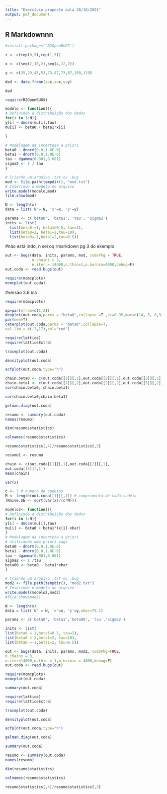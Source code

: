 ```yaml
---
title: "Exercício proposto aula 28/10/2021"
output: pdf_document
---
```


## R Markdownnn
```r

#install.packages('R2OpenBUGS')
```

```r

z <- c(rep(0,5),rep(1,5))

x <- c(seq(2,10,2),seq(4,12,2))

y <- c(25,29,45,53,73,47,73,87,109,119)

```

```r

dad <- data.frame(z=z,x=x,y=y)

dad

```

```r

require(R2OpenBUGS)

```

```r

modelo <- function(){
# Definindo a distribuição dos dados
for(i in 1:N){
y[i] ~ dnorm(mu[i],tau)
mu[i] <- beta0 + beta1*x[i]

}

# Modelagem da incerteza a priori
beta0 ~ dnorm(0.0,1.0E-6)
beta1 ~ dnorm(0.0,1.0E-6)
tau ~ dgamma(0.001,0.001)
sigma2 <- 1 / tau
}
```

```r
# Criando um arquivo .txt ou .bug
mod <- file.path(tempdir(), "mod.txt")
# Inserindo o modelo no arquivo
write.model(modelo,mod)
file.show(mod)
```

```r
N <- length(x)
data = list('N'= N, 'x'=x, 'y'=y)
```

```r
params <- c('beta0', 'beta1', 'tau', 'sigma2')
inits <- list(
  list(beta0 =1, beta1=0.5, tau=1),
  list(beta0=2, beta1=2,tau=10),
  list(beta0=-1,beta1=2,tau=0.5))
```

#não está indo, n sei oq rmarkdown pg 3 do exemplo
```r
out <- bugs(data, inits, params, mod, codaPkg = TRUE,
            n.chains = 3,
            n.iter = 14000,n.thin=1,n.burnin=4000,debug=F)
out.coda <- read.bugs(out)
```

```r
require(mcmcplots)
mcmcplot(out.coda)
```
#versão 3.6 bla
```r
require(mcmcplots)
```
```r
op=par(mfrow=c(1,2))
denplot(out.coda,parms = "beta0",collapse =T ,ci=0.95,mar=c(14, 5, 8,3),style="plain")
par(new=T)
caterplot(out.coda,parms = "beta0",collapse=T,
val.lim = c(-7,17),col="red")
```

```r
require(lattice)
require(latticeExtra)
```

```r
traceplot(out.coda)
```

```r
densityplot(out.coda)
```

```r
acfplot(out.coda,type="h")
```

```r
chain.beta0 <- c(out.coda[[1]][,1],out.coda[[2]][,1],out.coda[[3]][,1])
chain.beta1 <- c(out.coda[[1]][,2],out.coda[[2]][,2],out.coda[[3]][,2])
cor(chain.beta0, chain.beta1)
```

```r
cor(chain.beta0,chain.beta1)
```

```r
gelman.diag(out.coda)
```

```r
resumo <- summary(out.coda)
names(resumo)
```

```r
dim(resumo$statistics)
```

```r
colnames(resumo$statistics)
```

```r
resumo$statistics[,4]/resumo$statistics[,3]
```

```r
resumo1 <- resumo
```

```r
chain <- c(out.coda[[1]][,1],out.coda[[2]][,1],
out.coda[[3]][,1])
mean(chain)
```

```r
var(x)
```

```r
c <- 3 # número de cadeias
M <- length(out.coda[[1]][,1]) # comprimento de cada cadeia
(Naive.SE <- sqrt(var(x)/(c*M)))
```

```r
modelo2<- function(){
# Definindo a distribuição dos dados
for(i in 1:N){
y[i] ~ dnorm(mu[i],tau)
mu[i] <- beta0 + beta1*(x[i]-xbar)
}
# Modelagem da incerteza a priori
# utilizando uma priori vaga
beta0 ~ dnorm(0.0,1.0E-6)
beta1 ~ dnorm(0.0,1.0E-6)
tau ~ dgamma(0.001,0.001)
sigma2 <- 1 /tau
beta00 <- beta0 - beta1*xbar
}
```

```r
# Criando um arquivo .txt ou .bug
mod2 <- file.path(tempdir(), "mod2.txt")
# Inserindo o modelo no arquivo
write.model(modelo2,mod2)
#file.show(mod2)
```

```r
N <- length(x)
data = list('N' = N, 'x'=x, 'y'=y,xbar=75.1)
```

```r
params <- c('beta0', 'beta1','beta00', 'tau','sigma2')
```

```r
inits <- list(
list(beta0 = 1,beta1=0.5, tau=1),
list(beta0 = 2,beta1=2, tau=10),
list(beta0 =-1,beta1=2, tau=0.5))
```

```r
out <- bugs(data, inits, params, mod2, codaPkg=TRUE,
n.chains = 3,
n.iter=14000,n.thin = 1,n.burnin = 4000,debug=F)
out.coda <- read.bugs(out)
```

```r
require(mcmcplots)
mcmcplot(out.coda)
```

```r
summary(out.coda)
```

```r
require(lattice)
require(latticeExtra)
```

```r
traceplot(out.coda)
```

```r
densityplot(out.coda)
```

```r
acfplot(out.coda,type="h")
```

```r
gelman.diag(out.coda)
```

```r
summary(out.coda)
```

```r
resumo <- summary(out.coda)
names(resumo)
```

```r
dim(resumo$statistics)
```

```r
colnames(resumo$statistics)
```

```r
resumo$statistics[,4]/resumo$statistics[,3]
```
